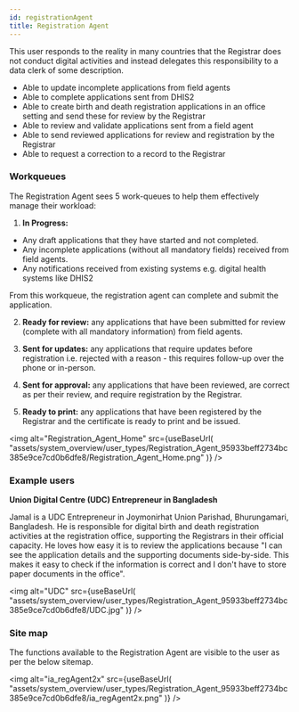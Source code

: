 ```yaml
---
id: registrationAgent
title: Registration Agent
---
```



This user responds to the reality in many countries that the Registrar does not conduct digital activities and instead delegates this responsibility to a data clerk of some description.

- Able to update incomplete applications from field agents
- Able to complete applications sent from DHIS2
- Able to create birth and death registration applications in an office setting and send these for review by the Registrar
- Able to review and validate applications sent from a field agent
- Able to send reviewed applications for review and registration by the Registrar
- Able to request a correction to a record to the Registrar

### Workqueues

The Registration Agent sees 5 work-queues to help them effectively manage their workload:

1. **In Progress:**

- Any draft applications that they have started and not completed.
- Any incomplete applications (without all mandatory fields) received from field agents.
- Any notifications received from existing systems e.g. digital health systems like DHIS2

From this workqueue, the registration agent can complete and submit the application.

2. **Ready for review:** any applications that have been submitted for review (complete with all mandatory information) from field agents.

3. **Sent for updates:** any applications that require updates before registration i.e. rejected with a reason - this requires follow-up over the phone or in-person.

4. **Sent for approval:** any applications that have been reviewed, are correct as per their review, and require registration by the Registrar.

5. **Ready to print:** any applications that have been registered by the Registrar and the certificate is ready to print and be issued.

<img
  alt="Registration_Agent_Home"
  src={useBaseUrl(
    "assets/system_overview/user_types/Registration_Agent_95933beff2734bc385e9ce7cd0b6dfe8/Registration_Agent_Home.png"
  )}
/>

### Example users

**Union Digital Centre (UDC) Entrepreneur in Bangladesh**

Jamal is a UDC Entrepreneur in Joymonirhat Union Parishad, Bhurungamari, Bangladesh. He is responsible for digital birth and death registration activities at the registration office, supporting the Registrars in their official capacity. He loves how easy it is to review the applications because "I can see the application details and the supporting documents side-by-side. This makes it easy to check if the information is correct and I don't have to store paper documents in the office".

<img
  alt="UDC"
  src={useBaseUrl(
    "assets/system_overview/user_types/Registration_Agent_95933beff2734bc385e9ce7cd0b6dfe8/UDC.jpg"
  )}
/>

### Site map

The functions available to the Registration Agent are visible to the user as per the below sitemap.

<img
  alt="ia_regAgent2x"
  src={useBaseUrl(
    "assets/system_overview/user_types/Registration_Agent_95933beff2734bc385e9ce7cd0b6dfe8/ia_regAgent2x.png"
  )}
/>
